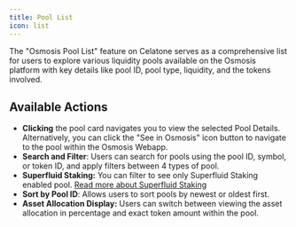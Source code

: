 ```yaml
---
title: Pool List
icon: list
---
```


The "Osmosis Pool List" feature on Celatone serves as a comprehensive list for users to explore various liquidity pools available on the Osmosis platform with key details like pool ID, pool type, liquidity, and the tokens involved.

## Available Actions

- **Clicking** the pool card navigates you to view the selected Pool Details. Alternatively, you can click the "See in Osmosis" icon button to navigate to the pool within the Osmosis Webapp.
- **Search and Filter**: Users can search for pools using the pool ID, symbol, or token ID, and apply filters between 4 types of pool.
- **Superfluid Staking:** You can filter to see only Superfluid Staking enabled pool. [Read more about Superfluid Staking](https://docs.osmosis.zone/osmosis-core/modules/superfluid/)
- **Sort by Pool ID**: Allows users to sort pools by newest or oldest first.
- **Asset Allocation Display:** Users can switch between viewing the asset allocation in percentage and exact token amount within the pool.
